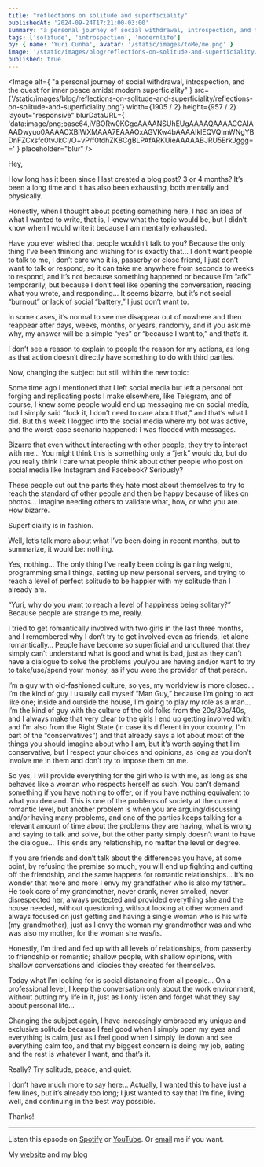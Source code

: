```yaml
---
title: "reflections on solitude and superficiality"
publishedAt: '2024-09-24T17:21:00-03:00'
summary: "a personal journey of social withdrawal, introspection, and the quest for inner peace amidst modern superficiality"
tags: ['solitude', 'introspection', 'modernlife']
by: { name: 'Yuri Cunha', avatar: '/static/images/toMe/me.png' }
image: '/static/images/blog/reflections-on-solitude-and-superficiality/reflections-on-solitude-and-superficiality.png'
published: true
---
```


<Image
  alt={
    "a personal journey of social withdrawal, introspection, and the quest for inner peace amidst modern superficiality"
  }
  src={'/static/images/blog/reflections-on-solitude-and-superficiality/reflections-on-solitude-and-superficiality.png'}
  width={1905 / 2}
  height={957 / 2}
  layout="responsive"
  blurDataURL={
    'data:image/png;base64,iVBORw0KGgoAAAANSUhEUgAAAAQAAAACCAIAAADwyuo0AAAACXBIWXMAAA7EAAAOxAGVKw4bAAAAIklEQVQImWNgYBDnFZCxsfc0tvJkCI/O+vP/f0tdhZK8CgBLPAfARKUieAAAAABJRU5ErkJggg=='
  }
  placeholder="blur"
/>

Hey,

How long has it been since I last created a blog post? 3 or 4 months? It’s been a long time and it has also been exhausting, both mentally and physically.

Honestly, when I thought about posting something here, I had an idea of what I wanted to write, that is, I knew what the topic would be, but I didn’t know when I would write it because I am mentally exhausted.

Have you ever wished that people wouldn’t talk to you? Because the only thing I’ve been thinking and wishing for is exactly that… I don’t want people to talk to me, I don’t care who it is, passerby or close friend, I just don’t want to talk or respond, so it can take me anywhere from seconds to weeks to respond, and it’s not because something happened or because I’m “afk” temporarily, but because I don’t feel like opening the conversation, reading what you wrote, and responding… It seems bizarre, but it’s not social “burnout” or lack of social “battery,” I just don’t want to.

In some cases, it’s normal to see me disappear out of nowhere and then reappear after days, weeks, months, or years, randomly, and if you ask me why, my answer will be a simple “yes” or “because I want to,” and that’s it.

I don’t see a reason to explain to people the reason for my actions, as long as that action doesn’t directly have something to do with third parties.

Now, changing the subject but still within the new topic:

Some time ago I mentioned that I left social media but left a personal bot forging and replicating posts I make elsewhere, like Telegram, and of course, I knew some people would end up messaging me on social media, but I simply said “fuck it, I don’t need to care about that,” and that’s what I did. But this week I logged into the social media where my bot was active, and the worst-case scenario happened: I was flooded with messages.

Bizarre that even without interacting with other people, they try to interact with me… You might think this is something only a “jerk” would do, but do you really think I care what people think about other people who post on social media like Instagram and Facebook? Seriously?

These people cut out the parts they hate most about themselves to try to reach the standard of other people and then be happy because of likes on photos… Imagine needing others to validate what, how, or who you are. How bizarre.

Superficiality is in fashion.

Well, let’s talk more about what I’ve been doing in recent months, but to summarize, it would be: nothing.

Yes, nothing… The only thing I’ve really been doing is gaining weight, programming small things, setting up new personal servers, and trying to reach a level of perfect solitude to be happier with my solitude than I already am.

“Yuri, why do you want to reach a level of happiness being solitary?” Because people are strange to me, really.

I tried to get romantically involved with two girls in the last three months, and I remembered why I don’t try to get involved even as friends, let alone romantically… People have become so superficial and uncultured that they simply can’t understand what is good and what is bad, just as they can’t have a dialogue to solve the problems you/you are having and/or want to try to take/use/spend your money, as if you were the provider of that person.

I’m a guy with old-fashioned culture, so yes, my worldview is more closed… I’m the kind of guy I usually call myself “Man Guy,” because I’m going to act like one; inside and outside the house, I’m going to play my role as a man… I’m the kind of guy with the culture of the old folks from the 20s/30s/40s, and I always make that very clear to the girls I end up getting involved with, and I’m also from the Right State (in case it’s different in your country, I’m part of the “conservatives”) and that already says a lot about most of the things you should imagine about who I am, but it’s worth saying that I’m conservative, but I respect your choices and opinions, as long as you don’t involve me in them and don’t try to impose them on me.

So yes, I will provide everything for the girl who is with me, as long as she behaves like a woman who respects herself as such. You can’t demand something if you have nothing to offer, or if you have nothing equivalent to what you demand. This is one of the problems of society at the current romantic level, but another problem is when you are arguing/discussing and/or having many problems, and one of the parties keeps talking for a relevant amount of time about the problems they are having, what is wrong and saying to talk and solve, but the other party simply doesn’t want to have the dialogue… This ends any relationship, no matter the level or degree.

If you are friends and don’t talk about the differences you have, at some point, by refusing the premise so much, you will end up fighting and cutting off the friendship, and the same happens for romantic relationships… It’s no wonder that more and more I envy my grandfather who is also my father… He took care of my grandmother, never drank, never smoked, never disrespected her, always protected and provided everything she and the house needed, without questioning, without looking at other women and always focused on just getting and having a single woman who is his wife (my grandmother), just as I envy the woman my grandmother was and who was also my mother, for the woman she was/is.

Honestly, I’m tired and fed up with all levels of relationships, from passerby to friendship or romantic; shallow people, with shallow opinions, with shallow conversations and idiocies they created for themselves.

Today what I’m looking for is social distancing from all people… On a professional level, I keep the conversation only about the work environment, without putting my life in it, just as I only listen and forget what they say about personal life…

Changing the subject again, I have increasingly embraced my unique and exclusive solitude because I feel good when I simply open my eyes and everything is calm, just as I feel good when I simply lie down and see everything calm too, and that my biggest concern is doing my job, eating and the rest is whatever I want, and that’s it.

Really? Try solitude, peace, and quiet.

I don’t have much more to say here… Actually, I wanted this to have just a few lines, but it’s already too long; I just wanted to say that I’m fine, living well, and continuing in the best way possible.

Thanks!

---

Listen this epsode on [Spotify](https://open.spotify.com/show/2XRQ2mpUbtT0ZqxFVrl0KK) or [YouTube](https://www.youtube.com/playlist?list=PLbc46mnbfJiFEJY9e79ncuj02eM5YZY9h). Or [email](mailto:me@yuricunha.com) me if you want.

My [website](yuricunha.com) and my [blog](yuricunha.com/blog)